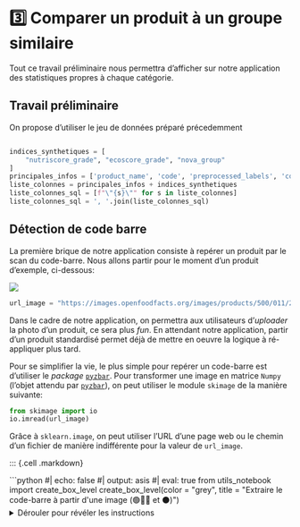 # 3️⃣ Comparer un produit à un groupe similaire

Tout ce travail préliminaire nous permettra d'afficher sur notre application des statistiques
propres à chaque catégorie.

## Travail préliminaire

On propose d'utiliser le jeu de données préparé précedemment

```python

```

```python
indices_synthetiques = [
    "nutriscore_grade", "ecoscore_grade", "nova_group"
]
principales_infos = ['product_name', 'code', 'preprocessed_labels', 'coicop']
liste_colonnes = principales_infos + indices_synthetiques
liste_colonnes_sql = [f"\"{s}\"" for s in liste_colonnes]
liste_colonnes_sql = ', '.join(liste_colonnes_sql)
```

## Détection de code barre

La première brique de notre application consiste à repérer un produit par le scan du code-barre. 
Nous allons partir pour le moment d'un produit d'exemple, ci-dessous: 

![](https://images.openfoodfacts.org/images/products/500/011/260/2791/front_fr.4.400.jpg)

```python
url_image = "https://images.openfoodfacts.org/images/products/500/011/260/2791/front_fr.4.400.jpg"
```

Dans le cadre de notre application, on permettra aux utilisateurs d'_uploader_ 
la photo d'un produit, ce sera plus _fun_.
En attendant notre application,
partir d'un produit standardisé
permet déjà de mettre en oeuvre la logique à ré-appliquer plus tard. 

Pour se simplifier la vie, le plus simple pour repérer un code-barre est d'utiliser
le _package_ [`pyzbar`](https://pypi.org/project/pyzbar/).
Pour transformer une image en
matrice `Numpy` (l'objet attendu par [`pyzbar`](https://pypi.org/project/pyzbar/)),
on peut utiliser le module `skimage` de la manière suivante:

```python
from skimage import io
io.imread(url_image)
```

Grâce à `sklearn.image`, on peut utiliser
l'URL d'une page web ou le chemin d'un fichier de manière indifférente
pour la valeur de `url_image`. 


::: {.cell .markdown}
<!----- boite 🟢🔵🔴 et ⚫ ----->

```{=html}
```python
#| echo: false
#| output: asis
#| eval: true
from utils_notebook import create_box_level
create_box_level(color = "grey", title = "Extraire le code-barre à partir d'une image (🟢🔵🔴 et ⚫)")
```
<details>
<summary>Dérouler pour révéler les instructions</summary>
```

1. Après avoir importé l'image via `io.imread`, utiliser `pyzbar.decode`
pour extraire les informations voulues, notamment le code-barre. 
2. Si vous avez nommé l'objet généré, vérifier le code-barre avec
`obj[0].data.decode()`.
3. A partir de cela, créer une fonction `extract_ean` pour décoder l'image
(en retournant l'objet généré par `pyzbar`)

```{=html}
</details>
</div>
```

<!----- end 🟢🔵🔴 et ⚫ ----->
:::

```python
#| classes: yellow-code
#| label: get-openfood-parquet
#| output: false
#| eval: false
# Solution pour voie 🟡
from pyzbar import pyzbar

def extract_ean(url, verbose=True):
    img = io.imread(url)
    decoded_objects = pyzbar.decode(img)
    if verbose is True:
        for obj in decoded_objects:
            # draw the barcode
            print("detected barcode:", obj)
            # print barcode type & data
            print("Type:", obj.type)
            print("Data:", obj.data)
    return decoded_objects

obj = extract_ean(url_image, verbose = False)

obj[0].data.decode()
```


```python
#| echo: false
from utils.detect_barcode import extract_ean
extract_ean(url_image)
```

On obtient bien un code identifiant notre produit. Il s'agit
de l'EAN qui est un identifiant unique, partagé quelque soit
le point de vente d'un produit. Il s'agit d'un identifiant
présent sur tout code-barre, utilisé 
dans les systèmes d'information 
des grandes enseignes mais aussi dans les bases produits
qui peuvent être utilisées de manière annexe (par exemple
l'`OpenFoodFacts`). 


## Association d'un code barre à un produit d'openfoodfacts

Maintenant qu'on dispose d'un code-barre (le numéro EAN), 
on va trouver le produit dans `OpenFoodFacts`
à partir de ce code-barre.

Cependant, comme il peut arriver
qu'un produit dispose d'informations incomplètes, 
il peut être utile de faire non seulement de l'apparimeent
exact (trouver le produit avec le même code EAN) mais aussi de
l'appariement flou (trouver un produit avec un nom proche de celui qu'on
veut). Ceci est un exercice pour les parcours 🔴 et ⚫, les autres
voies pouvant prendre cette fonction comme donnée. 

Voici l'EAN d'exemple :

```python
ean = "5000112602999"
```

Pour avoir un outil performant, on propose d'utiliser
`DuckDB` pour lire et filtrer les données. Cela sera plus performant que 
lire, à chaque fois que l'utilisateur de notre applicatoin _upload_ une image,
un gros fichier (2 millions de ligne) pour n'en garder qu'une. 

Voici la configuration à mettre en oeuvre:

```python
import duckdb
con = duckdb.connect(database=':memory:')
con.execute("""
    INSTALL httpfs;
    LOAD httpfs;
    SET s3_endpoint='minio.lab.sspcloud.fr'
""")

from utils.import_yaml import import_yaml
config = import_yaml("config.yaml")
url_data = "https://projet-funathon.minio.lab.sspcloud.fr/2023/sujet4/diffusion/openfood.parquet"
```


::: {.cell .markdown}
<!----- boite 🟢🔵 ----->

```{=html}
```python
#| echo: false
#| output: asis
#| eval: true
from utils_notebook import create_box_level
create_box_level(color = "grey", title = "Lire les données avec `DuckDB` (🟢 et 🔵)")
```
<details>
<summary>Dérouler pour révéler les instructions</summary>

Pour exécuter une requête SQL, on utilise la structure suivante avec `DuckDB`

```python
data_pandas_from_duckdb = con.sql(REQUETE).df()
```

La requête que nous proposons d'utiliser est à structurer à partir des éléments suivants :

- Pour la clause `SELECT`, la liste des colonnes à utiliser est pré-formattée dans l'objet `liste_colonnes_sql`
- Pour la clause `FROM`, l'instruction `read_parquet` peut être utilisée avec l'URL stocké dans `url_data`
- Pour la clause WHERE, vous pouvez utiliser la syntaxe suivante pour normaliser les code-barres des deux côtés en retirant les 
0 initiaux: `CAST(ltrim(code, '0') AS STRING) = CAST(ltrim({ean}) AS STRING)`

```{=html}
</details>
</div>
```

<!----- end 🟢🔵 ----->
:::

::: {.cell .markdown}
<!----- boite 🔴 et ⚫ ----->

```{=html}
```python
#| echo: false
#| output: asis
#| eval: true
from utils_notebook import create_box_level
create_box_level(color = "grey", title = "Lire les données avec `DuckDB` (🔴 et ⚫)")
```
<details>
<summary>Dérouler pour révéler les instructions</summary>

La requête que nous proposons d'utiliser est à structurer à partir des éléments suivants :

- Ne garder que les variables présentes dans `liste_colonnes_sql`
- Lire les données directement depuis `url_data`
- Filtrer les données pour ne garder que celle dans l'OpenFood avec notre code-barre

Aide pour la voie 🔴

Il faut normaliser les code-barres des deux côtés avant d'essayer
de comparer. Cela se fait de la manière suivante: `CAST(ltrim({ean}) AS STRING)`
A vous de mettre en oeuvre cela pour faire de la comparaison entre notre EAN et la
variable `code` 



```{=html}
</details>
</div>
```

<!----- end 🔴 et ⚫ ----->
:::


```python
# Solution pour voie 🟡

import numpy as np
import pandas as pd
from utils.pipeline import clean_note

def fuzzy_matching_product(openfood_produit, product_name, con, url_data, liste_colonnes_sql, indices_synthetiques):
    out_textual = con.sql(f"SELECT {liste_colonnes_sql} from read_parquet('{url_data}') WHERE jaro_winkler_similarity('{product_name}',product_name) > 0.8 AND \"energy-kcal_100g\" IS NOT NULL")
    out_textual = out_textual.df()

    out_textual_imputed = pd.concat(
        [
            openfood_produit.loc[:, ["code", "product_name", "coicop"]].reset_index(drop = True),
            pd.DataFrame(out_textual.loc[:, indices_synthetiques].replace("NONE","").replace('',np.nan).mode(dropna=True))
        ], ignore_index=True, axis=1
    )
    out_textual_imputed.columns = ["code", "product_name", "coicop"] + indices_synthetiques
    
    return out_textual_imputed
```


```python
from utils.download_pb import import_coicop_labels
coicop = import_coicop_labels(
    "https://www.insee.fr/fr/statistiques/fichier/2402696/coicop2016_liste_n5.xls"
)
```

```python
# Solution pour voie 🟡

def find_product_openfood(con, liste_colonnes_sql, url_data, ean):
    openfood_produit = con.sql(
        f"SELECT {liste_colonnes_sql} FROM read_parquet('{url_data}') WHERE CAST(ltrim(code, '0') AS STRING) = CAST(ltrim({ean}) AS STRING)"
    ).df()
    
    product_name = openfood_produit["product_name"].iloc[0]
    
    if openfood_produit['nutriscore_grade'].isin(['NONE','']).iloc[0]:
        openfood_produit = fuzzy_matching_product(
            openfood_produit, product_name, con, url_data,
            liste_colonnes_sql, indices_synthetiques)
        openfood_produit = openfood_produit.merge(coicop, left_on = "coicop", right_on = "Code")

    return openfood_produit
```

```python
openfood_produit = find_product_openfood(con, liste_colonnes_sql, url_data, ean)
```

## Production automatique d'un graphique

```python
stats_notes = pd.read_parquet("https://minio.lab.sspcloud.fr/projet-funathon/2023/sujet4/diffusion/stats_notes_pandas.parquet")
```

```python
from utils.construct_figures import figure_infos_notes

variable = 'nutriscore_grade'

def plot_product_info(
    data, variable,
    stats_notes):

    fig = figure_infos_notes(
        stats_notes,
        variable_note = variable,
        coicop = data['coicop'].iloc[0],
        note_produit = data[variable].iloc[0]
    )

    return fig
```

```python
#| output: false
fig = plot_product_info(openfood_produit, variable, stats_notes)
fig.update_layout(width=800, height=400)
fig
```


```python
#| output: false
fig = plot_product_info(openfood_produit, "ecoscore_grade", stats_notes)
fig.update_layout(width=800, height=400)
fig
```


## COICOP en API





```python
#| eval: false
#| echo: false
import requests

url_api = f"https://api.lab.sspcloud.fr/predicat/label?k=1&q=%27{product_name}%27"
url_api = url_api.replace(" ", "%20")


output_api_predicat = requests.get(url_api).json()
coicop_found = output_api_predicat['coicop'][f"'{product_name}'"][0]['label']
coicop_found
```

